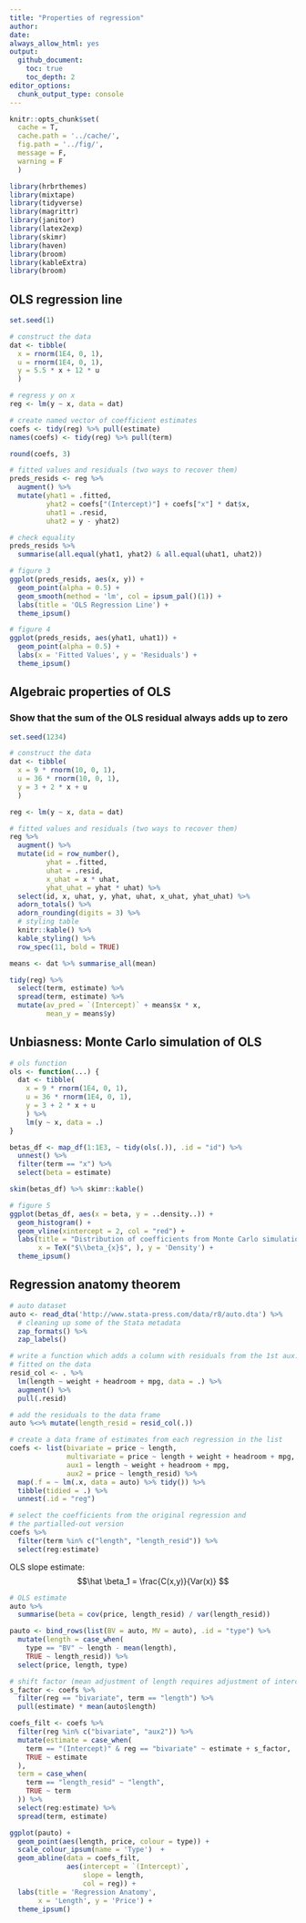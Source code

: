 ```yaml
---
title: "Properties of regression"
author:
date:
always_allow_html: yes
output:
  github_document:
    toc: true
    toc_depth: 2
editor_options: 
  chunk_output_type: console
---
```


<!-- README.md is generated from README.Rmd. Please edit that file -->

```r
knitr::opts_chunk$set(
  cache = T,
  cache.path = '../cache/',
  fig.path = '../fig/',
  message = F,
  warning = F
  )

library(hrbrthemes)
library(mixtape)
library(tidyverse)
library(magrittr)
library(janitor)
library(latex2exp)
library(skimr)
library(haven)
library(broom)
library(kableExtra)
library(broom)
```

## OLS regression line

```r

set.seed(1)

# construct the data
dat <- tibble(
  x = rnorm(1E4, 0, 1),
  u = rnorm(1E4, 0, 1),
  y = 5.5 * x + 12 * u
  )

# regress y on x 
reg <- lm(y ~ x, data = dat)

# create named vector of coefficient estimates
coefs <- tidy(reg) %>% pull(estimate) 
names(coefs) <- tidy(reg) %>% pull(term)

round(coefs, 3)

# fitted values and residuals (two ways to recover them)
preds_resids <- reg %>% 
  augment() %>% 
  mutate(yhat1 = .fitted,
         yhat2 = coefs["(Intercept)"] + coefs["x"] * dat$x,
         uhat1 = .resid,
         uhat2 = y - yhat2)

# check equality
preds_resids %>% 
  summarise(all.equal(yhat1, yhat2) & all.equal(uhat1, uhat2))
```



```r
# figure 3
ggplot(preds_resids, aes(x, y)) +
  geom_point(alpha = 0.5) +
  geom_smooth(method = 'lm', col = ipsum_pal()(1)) +
  labs(title = 'OLS Regression Line') +
  theme_ipsum()
```

```r
# figure 4
ggplot(preds_resids, aes(yhat1, uhat1)) +
  geom_point(alpha = 0.5) +
  labs(x = 'Fitted Values', y = 'Residuals') +
  theme_ipsum()
```

## Algebraic properties of OLS

### Show that the sum of the OLS residual always adds up to zero

```r

set.seed(1234)

# construct the data
dat <- tibble(
  x = 9 * rnorm(10, 0, 1),
  u = 36 * rnorm(10, 0, 1),
  y = 3 + 2 * x + u
  )

reg <- lm(y ~ x, data = dat)

# fitted values and residuals (two ways to recover them)
reg %>% 
  augment() %>% 
  mutate(id = row_number(),
         yhat = .fitted,
         uhat = .resid,
         x_uhat = x * uhat, 
         yhat_uhat = yhat * uhat) %>% 
  select(id, x, uhat, y, yhat, uhat, x_uhat, yhat_uhat) %>% 
  adorn_totals() %>% 
  adorn_rounding(digits = 3) %>% 
  # styling table
  knitr::kable() %>% 
  kable_styling() %>% 
  row_spec(11, bold = TRUE)
```

```r
means <- dat %>% summarise_all(mean)

tidy(reg) %>% 
  select(term, estimate) %>% 
  spread(term, estimate) %>% 
  mutate(av_pred = `(Intercept)` + means$x * x, 
         mean_y = means$y)
```

## Unbiasness: Monte Carlo simulation of OLS

```r

# ols function
ols <- function(...) {
  dat <- tibble(
    x = 9 * rnorm(1E4, 0, 1),
    u = 36 * rnorm(1E4, 0, 1),
    y = 3 + 2 * x + u
    ) %>% 
    lm(y ~ x, data = .)
}

betas_df <- map_df(1:1E3, ~ tidy(ols(.)), .id = "id") %>% 
  unnest() %>% 
  filter(term == "x") %>% 
  select(beta = estimate) 

skim(betas_df) %>% skimr::kable()

# figure 5
ggplot(betas_df, aes(x = beta, y = ..density..)) +
  geom_histogram() +
  geom_vline(xintercept = 2, col = "red") + 
  labs(title = "Distribution of coefficients from Monte Carlo simulation", 
       x = TeX("$\\beta_{x}$", ), y = 'Density') +
  theme_ipsum()
```


## Regression anatomy theorem

```r
# auto dataset
auto <- read_dta('http://www.stata-press.com/data/r8/auto.dta') %>% 
  # cleaning up some of the Stata metadata
  zap_formats() %>% 
  zap_labels() 

# write a function which adds a column with residuals from the 1st aux. regresssion
# fitted on the data
resid_col <- . %>% 
  lm(length ~ weight + headroom + mpg, data = .) %>% 
  augment() %>% 
  pull(.resid)

# add the residuals to the data frame 
auto %<>% mutate(length_resid = resid_col(.))

# create a data frame of estimates from each regression in the list
coefs <- list(bivariate = price ~ length,
              multivariate = price ~ length + weight + headroom + mpg,
              aux1 = length ~ weight + headroom + mpg,
              aux2 = price ~ length_resid) %>% 
  map(.f = ~ lm(.x, data = auto) %>% tidy()) %>% 
  tibble(tidied = .) %>% 
  unnest(.id = "reg") 

# select the coefficients from the original regression and 
# the partialled-out version
coefs %>% 
  filter(term %in% c("length", "length_resid")) %>% 
  select(reg:estimate)
```

OLS slope estimate: 
$$\hat \beta_1 = \frac{C(x,y)}{Var(x)} $$

```r
# OLS estimate 
auto %>% 
  summarise(beta = cov(price, length_resid) / var(length_resid))

pauto <- bind_rows(list(BV = auto, MV = auto), .id = "type") %>% 
  mutate(length = case_when(
    type == "BV" ~ length - mean(length), 
    TRUE ~ length_resid)) %>% 
  select(price, length, type)

# shift factor (mean adjustment of length requires adjustment of intercept)
s_factor <- coefs %>% 
  filter(reg == "bivariate", term == "length") %>% 
  pull(estimate) * mean(auto$length)
```

```r
coefs_filt <- coefs %>% 
  filter(reg %in% c("bivariate", "aux2")) %>% 
  mutate(estimate = case_when(
    term == "(Intercept)" & reg == "bivariate" ~ estimate + s_factor,
    TRUE ~ estimate
  ), 
  term = case_when(
    term == "length_resid" ~ "length", 
    TRUE ~ term
  )) %>% 
  select(reg:estimate) %>% 
  spread(term, estimate) 

ggplot(pauto) + 
  geom_point(aes(length, price, colour = type)) + 
  scale_colour_ipsum(name = 'Type')  + 
  geom_abline(data = coefs_filt, 
              aes(intercept = `(Intercept)`, 
                  slope = length, 
                  col = reg)) + 
  labs(title = 'Regression Anatomy', 
       x = 'Length', y = 'Price') +
  theme_ipsum() 
```
